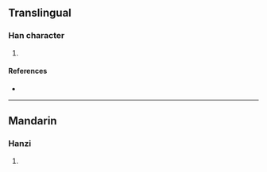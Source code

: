 {{character info/new}}
==Translingual==

===Han character===
{{Han char|rn=96|rad=玉|as=05|sn=9|four=16150|canj=MGWL|ids=⿰𤣩甲}}

# {{defn|Han|sort=玉05}}

====References====
* {{Han ref|kx=0729.080|dkj=20902|hdz=21106.070|uh=73BE|ud=29630|bh=CFD2|bd=53202}}

----

==Mandarin==

===Hanzi===
{{cmn-hanzi|pin=[[jiǎ]] ([[jia3]])|wg=chia<sup>3</sup>}}

# {{defn|lang=cmn|sort=玉05}}